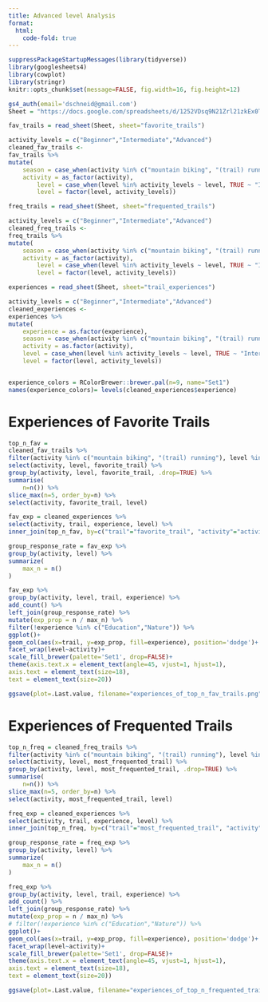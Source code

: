 ```yaml
---
title: Advanced level Analysis
format:
  html:
    code-fold: true
---
```


```r
suppressPackageStartupMessages(library(tidyverse))
library(googlesheets4)
library(cowplot)
library(stringr)
knitr::opts_chunk$set(message=FALSE, fig.width=16, fig.height=12)
```

```r
gs4_auth(email='dschneid@gmail.com')
Sheet = "https://docs.google.com/spreadsheets/d/1252VDsq9N21Zrl21zkEx0TOjXeKmOddHrwno1xhrEsI/edit?resourcekey#gid=983704671"
```

```r
fav_trails = read_sheet(Sheet, sheet="favorite_trails")

activity_levels = c("Beginner","Intermediate","Advanced")
cleaned_fav_trails <-
fav_trails %>%
mutate(
    season = case_when(activity %in% c("mountain biking", "(trail) running", "hiking") ~ "summer", TRUE ~ "winter"),
    activity = as_factor(activity),
        level = case_when(level %in% activity_levels ~ level, TRUE ~ "Intermediate"),
        level = factor(level, activity_levels))

```

```r
freq_trails = read_sheet(Sheet, sheet="frequented_trails")

activity_levels = c("Beginner","Intermediate","Advanced")
cleaned_freq_trails <-
freq_trails %>%
mutate(
    season = case_when(activity %in% c("mountain biking", "(trail) running", "hiking") ~ "summer", TRUE ~ "winter"),
    activity = as_factor(activity),
        level = case_when(level %in% activity_levels ~ level, TRUE ~ "Intermediate"),
        level = factor(level, activity_levels))
```

```r
experiences = read_sheet(Sheet, sheet="trail_experiences")

activity_levels = c("Beginner","Intermediate","Advanced")
cleaned_experiences <-
experiences %>%
mutate(
    experience = as.factor(experience),
    season = case_when(activity %in% c("mountain biking", "(trail) running", "hiking") ~ "summer", TRUE ~ "winter"),
    activity = as.factor(activity),
    level = case_when(level %in% activity_levels ~ level, TRUE ~ "Intermediate"),
    level = factor(level, activity_levels))


experience_colors = RColorBrewer::brewer.pal(n=9, name="Set1")
names(experience_colors)= levels(cleaned_experiences$experience)
```

# Experiences of Favorite Trails

```r
top_n_fav =
cleaned_fav_trails %>%
filter(activity %in% c("mountain biking", "(trail) running"), level %in% c("Intermediate","Advanced")) %>%
select(activity, level, favorite_trail) %>%
group_by(activity, level, favorite_trail, .drop=TRUE) %>%
summarise(
    n=n()) %>%
slice_max(n=5, order_by=n) %>%
select(activity, favorite_trail, level)


```

```r
fav_exp = cleaned_experiences %>%
select(activity, trail, experience, level) %>%
inner_join(top_n_fav, by=c("trail"="favorite_trail", "activity"="activity", "level"="level"))

group_response_rate = fav_exp %>%
group_by(activity, level) %>%
summarize(
    max_n = n()
)

fav_exp %>%
group_by(activity, level, trail, experience) %>%
add_count() %>%
left_join(group_response_rate) %>%
mutate(exp_prop = n / max_n) %>%
filter(!experience %in% c("Education","Nature")) %>%
ggplot()+
geom_col(aes(x=trail, y=exp_prop, fill=experience), position='dodge')+
facet_wrap(level~activity)+
scale_fill_brewer(palette='Set1', drop=FALSE)+
theme(axis.text.x = element_text(angle=45, vjust=1, hjust=1),
axis.text = element_text(size=18),
text = element_text(size=20))
```
```r
ggsave(plot=.Last.value, filename="experiences_of_top_n_fav_trails.png", dpi=150, width=16, height=8)
```

# Experiences of Frequented Trails

```r
top_n_freq = cleaned_freq_trails %>%
filter(activity %in% c("mountain biking", "(trail) running"), level %in% c("Intermediate","Advanced")) %>%
select(activity, level, most_frequented_trail) %>%
group_by(activity, level, most_frequented_trail, .drop=TRUE) %>%
summarise(
    n=n()) %>%
slice_max(n=5, order_by=n) %>%
select(activity, most_frequented_trail, level)


```

```r
freq_exp = cleaned_experiences %>%
select(activity, trail, experience, level) %>%
inner_join(top_n_freq, by=c("trail"="most_frequented_trail", "activity"="activity", "level"="level"))

group_response_rate = freq_exp %>%
group_by(activity, level) %>%
summarize(
    max_n = n()
)

freq_exp %>%
group_by(activity, level, trail, experience) %>%
add_count() %>%
left_join(group_response_rate) %>%
mutate(exp_prop = n / max_n) %>%
# filter(!experience %in% c("Education","Nature")) %>%
ggplot()+
geom_col(aes(x=trail, y=exp_prop, fill=experience), position='dodge')+
facet_wrap(level~activity)+
scale_fill_brewer(palette='Set1', drop=FALSE)+
theme(axis.text.x = element_text(angle=45, vjust=1, hjust=1),
axis.text = element_text(size=18),
text = element_text(size=20))

ggsave(plot=.Last.value, filename="experiences_of_top_n_frequented_trails.png", dpi=150, height=8, width=16)

```

